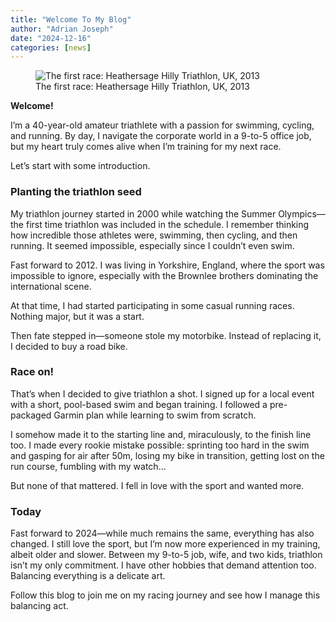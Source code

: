 ```yaml
---
title: "Welcome To My Blog"
author: "Adrian Joseph"
date: "2024-12-16"
categories: [news]
---
```


![The first race: Heathersage Hilly Triathlon, UK, 2013](thumbnail.jpg)

**Welcome!** 

I'm a 40-year-old amateur triathlete with a passion for swimming, cycling, and running. By day, I navigate the corporate world in a 9-to-5 office job, but my heart truly comes alive when I'm training for my next race.

Let's start with some introduction.

### Planting the triathlon seed
My triathlon journey started in 2000 while watching the Summer Olympics—the first time triathlon was included in the schedule. I remember thinking how incredible those athletes were, swimming, then cycling, and then running. It seemed impossible, especially since I couldn't even swim.

Fast forward to 2012. I was living in Yorkshire, England, where the sport was impossible to ignore, especially with the Brownlee brothers dominating the international scene.

At that time, I had started participating in some casual running races. Nothing major, but it was a start.

Then fate stepped in—someone stole my motorbike. Instead of replacing it, I decided to buy a road bike.

### Race on!

That's when I decided to give triathlon a shot. I signed up for a local event with a short, pool-based swim and began training. I followed a pre-packaged Garmin plan while learning to swim from scratch.

I somehow made it to the starting line and, miraculously, to the finish line too. I made every rookie mistake possible: sprinting too hard in the swim and gasping for air after 50m, losing my bike in transition, getting lost on the run course, fumbling with my watch...

But none of that mattered. I fell in love with the sport and wanted more.

### Today

Fast forward to 2024—while much remains the same, everything has also changed. I still love the sport, but I'm now more experienced in my training, albeit older and slower. Between my 9-to-5 job, wife, and two kids, triathlon isn't my only commitment. I have other hobbies that demand attention too. Balancing everything is a delicate art.

Follow this blog to join me on my racing journey and see how I manage this balancing act.